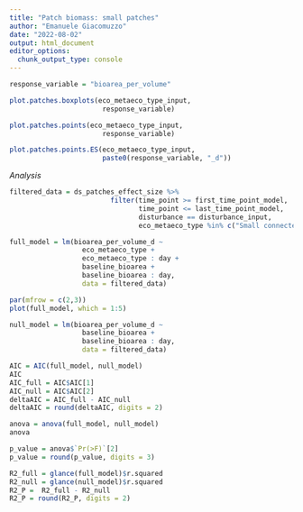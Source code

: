 ```yaml
---
title: "Patch biomass: small patches"
author: "Emanuele Giacomuzzo"
date: "2022-08-02"
output: html_document
editor_options:
  chunk_output_type: console
---
```


```r
response_variable = "bioarea_per_volume"
```

```r
plot.patches.boxplots(eco_metaeco_type_input,
                       response_variable)

plot.patches.points(eco_metaeco_type_input,
                       response_variable)

plot.patches.points.ES(eco_metaeco_type_input,
                       paste0(response_variable, "_d"))
```

*Analysis*

```r
filtered_data = ds_patches_effect_size %>%
                         filter(time_point >= first_time_point_model,
                                time_point <= last_time_point_model,
                                disturbance == disturbance_input,
                                eco_metaeco_type %in% c("Small connected to small","Small connected to large"))
```

```r
full_model = lm(bioarea_per_volume_d ~                  
                  eco_metaeco_type +
                  eco_metaeco_type : day +
                  baseline_bioarea + 
                  baseline_bioarea : day,
                  data = filtered_data)

par(mfrow = c(2,3))
plot(full_model, which = 1:5)

null_model = lm(bioarea_per_volume_d ~                  
                  baseline_bioarea + 
                  baseline_bioarea : day,
                  data = filtered_data)

AIC = AIC(full_model, null_model)
AIC
AIC_full = AIC$AIC[1]
AIC_null = AIC$AIC[2]
deltaAIC = AIC_full - AIC_null
deltaAIC = round(deltaAIC, digits = 2)

anova = anova(full_model, null_model)
anova

p_value = anova$`Pr(>F)`[2]
p_value = round(p_value, digits = 3)

R2_full = glance(full_model)$r.squared
R2_null = glance(null_model)$r.squared
R2_P =  R2_full - R2_null
R2_P = round(R2_P, digits = 2)
```